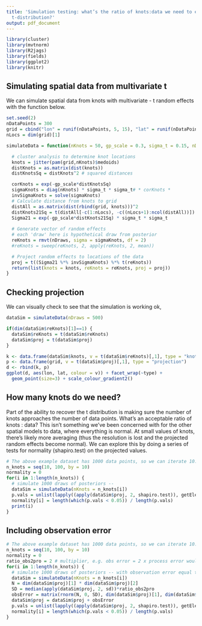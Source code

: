 ```yaml
---
title: 'Simulation testing: what’s the ratio of knots:data we need to estimate the
  t-distribution?'
output: pdf_document
---
```


```r
library(cluster)
library(mvtnorm)
library(R2jags)
library(fields)
library(ggplot2)
library(knitr)
```

## Simulating spatial data from multivariate t

We can simulate spatial data from knots with multivariate - t random effects with the function below. 

```r
set.seed(2)
nDataPoints = 300
grid = cbind("lon" = runif(nDataPoints, 5, 15), "lat" = runif(nDataPoints, 5, 15))
nLocs = dim(grid)[1]

simulateData = function(nKnots = 50, gp_scale = 0.3, sigma_t = 0.15, nDraws = 1000) {

  # cluster analysis to determine knot locations
  knots = jitter(pam(grid,nKnots)$medoids)
  distKnots = as.matrix(dist(knots))
  distKnotsSq = distKnots^2 # squared distances

  corKnots = exp(-gp_scale*distKnotsSq)
  sigmaKnots = diag(nKnots) * sigma_t * sigma_t# * corKnots * 
  invSigmaKnots = solve(sigmaKnots)
  # Calculate distance from knots to grid
  distAll = as.matrix(dist(rbind(grid, knots)))^2
  distKnots21Sq = t(distAll[-c(1:nLocs), -c((nLocs+1):ncol(distAll))])
  Sigma21 = exp(-gp_scale*distKnots21Sq) * sigma_t * sigma_t
  
  # Generate vector of random effects
  # each 'draw' here is hypothetical draw from posterior
  reKnots = rmvt(nDraws, sigma = sigmaKnots, df = 2)
  #reKnots = sweep(reKnots, 2, apply(reKnots, 2, mean))

  # Project random effects to locations of the data
  proj = t((Sigma21 %*% invSigmaKnots) %*% t(reKnots))
  return(list(knots = knots, reKnots = reKnots, proj = proj))
}
```

## Checking projection

We can visually check to see that the simulation is working ok,  
```r
dataSim = simulateData(nDraws = 500)

if(dim(dataSim$reKnots)[1]==1) {
  dataSim$reKnots = t(dataSim$reKnots)
  dataSim$proj = t(dataSim$proj)
}

k <- data.frame(dataSim$knots, v = t(dataSim$reKnots)[,1], type = "knots")
p <- data.frame(grid, v = t(dataSim$proj)[,1], type = "projection")
d <- rbind(k, p)
ggplot(d, aes(lon, lat, colour = v)) + facet_wrap(~type) +
  geom_point(size=3) + scale_colour_gradient2()
```

## How many knots do we need? 

Part of the ability to recover the t distribution is making sure the number of knots approaches the number of data points. What's an acceptable ratio of knots : data? This isn't something we've been concerned with for the other spatial models to data, where everything is normal. At small values of knots, there's likely more averaging (thus the resolution is lost and the projected random effects become normal). We can explore this by doing a series of tests for normality (shapiro.test) on the projected values. 

```r

# The above example dataset has 1000 data points, so we can iterate 10:100 knots
n_knots = seq(10, 100, by = 10)
normality = 0
for(i in 1:length(n_knots)) {
  # simulate 1000 draws of posteriors -- 
  dataSim = simulateData(nKnots = n_knots[i])
  p.vals = unlist(lapply((apply(dataSim$proj, 2, shapiro.test)), getElement, "p.value"))
  normality[i] = length(which(p.vals < 0.05)) / length(p.vals)
  print(i)
}

```


## Including observation error
```r

# The above example dataset has 1000 data points, so we can iterate 10:100 knots
n_knots = seq(10, 100, by = 10)
normality = 0
ratio_obs2pro = 2 # multiplier, e.g. obs error = 2 x process error would be value = 2
for(i in 1:length(n_knots)) {
  # simulate 1000 draws of posteriors -- with observation error equal to process error
  dataSim = simulateData(nKnots = n_knots[i])
  N = dim(dataSim$proj)[1] * dim(dataSim$proj)[2]
  SD = median(apply(dataSim$proj, 2, sd))*ratio_obs2pro
  obsError = matrix(rnorm(N, 0, SD), dim(dataSim$proj)[1], dim(dataSim$proj)[2])
  dataSim$proj = dataSim$proj + obsError
  p.vals = unlist(lapply((apply(dataSim$proj, 2, shapiro.test)), getElement, "p.value"))
  normality[i] = length(which(p.vals < 0.05)) / length(p.vals)
}

```



